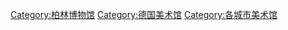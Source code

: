 [[Category:柏林博物馆|Category:柏林博物馆]]
[[Category:德国美术馆|Category:德国美术馆]]
[[Category:各城市美术馆|Category:各城市美术馆]]